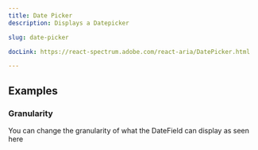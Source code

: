 ```yaml
---
title: Date Picker
description: Displays a Datepicker

slug: date-picker

docLink: https://react-spectrum.adobe.com/react-aria/DatePicker.html

---
```


<ComponentPreview name="date-picker/preview" />

## Examples

### Granularity

You can change the granularity of what the DateField can display as seen here

<ComponentPreview name="date-picker/granularity" />


